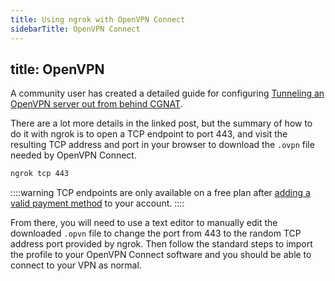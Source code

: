 ```yaml
---
title: Using ngrok with OpenVPN Connect
sidebarTitle: OpenVPN Connect
---
```


title: OpenVPN
---


A community user has created a detailed guide for configuring [Tunneling an OpenVPN server out from behind CGNAT](https://forums.openvpn.net/viewtopic.php?p=116476#p116476).

There are a lot more details in the linked post, but the summary of how to do it with ngrok is to open a TCP endpoint to port 443, and visit the resulting TCP address and port in your browser to download the `.ovpn` file needed by OpenVPN Connect.

```bash
ngrok tcp 443
```

::::warning
TCP endpoints are only available on a free plan after [adding a valid payment method](https://dashboard.ngrok.com/settings#id-verification) to your account.
::::

From there, you will need to use a text editor to manually edit the downloaded `.opvn` file to change the port from 443 to the random TCP address port provided by ngrok. Then follow the standard steps to import the profile to your OpenVPN Connect software and you should be able to connect to your VPN as normal.
